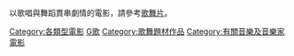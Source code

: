以歌唱與舞蹈貫串劇情的電影，請參考[[歌舞片|歌舞片]]。
{{Commonscat|Musical films}}

[[Category:各類型電影|Category:各類型電影]]
[[Category:音樂劇作品|G歌]]
[[Category:歌舞題材作品|Category:歌舞題材作品]]
[[Category:有關音樂及音樂家電影|Category:有關音樂及音樂家電影]]